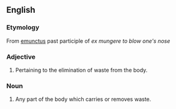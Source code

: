 ==English==

===Etymology===
From {{L.}} [[emunctus]] past participle of ''ex mungere'' ''to blow one's nose''

===Adjective===
{{en-adj}}

# Pertaining to the elimination of waste from the body.
#:''{{{2|A mixture of poor diet and poor hygiene caused him inflammation of the '''emunctory''' aperture.}}}''

===Noun===
{{en-noun|emunctories}}

# Any part of the body which carries or removes waste.